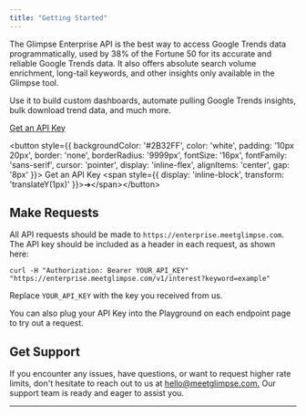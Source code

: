 ```yaml
---
title: "Getting Started"
---
```


The Glimpse Enterprise API is the best way to access Google Trends data programmatically, used by 38% of the Fortune 50 for its accurate and reliable Google Trends data. It also offers absolute search volume enrichment, long-tail keywords, and other insights only available in the Glimpse tool.

Use it to build custom dashboards, automate pulling Google Trends insights, bulk download trend data, and much more.

[Get an API Key](https://meetglimpse.com/#api)

\<button style={{ backgroundColor: '#2B32FF', color: 'white', padding: '10px 20px', border: 'none', borderRadius: '9999px', fontSize: '16px', fontFamily: 'sans-serif', cursor: 'pointer', display: 'inline-flex', alignItems: 'center', gap: '8px' }}\> Get an API Key \<span style={{ display: 'inline-block', transform: 'translateY(1px)' }}\>➔\</span\>\</button\>

## Make Requests

All API requests should be made to `https://enterprise.meetglimpse.com`. The API key should be included as a header in each request, as shown here:

```
curl -H "Authorization: Bearer YOUR_API_KEY" "https://enterprise.meetglimpse.com/v1/interest?keyword=example"
```

Replace `YOUR_API_KEY` with the key you received from us.

You can also plug your API Key into the Playground on each endpoint page to try out a request.

## Get Support

If you encounter any issues, have questions, or want to request higher rate limits, don't hesitate to reach out to us at [hello@meetglimpse.com.](mailto:hello@meetglimpse.com.) Our support team is ready and eager to assist you.

---